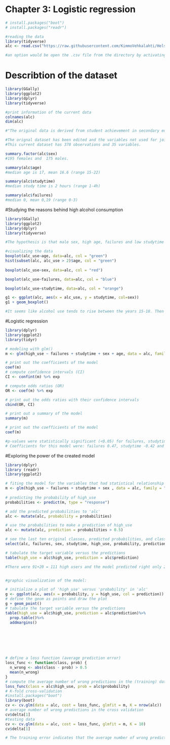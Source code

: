# Chapter 3: Logistic regression

```r
# install.packages("boot")
# install.packages("readr")
```

```r
#reading the data
library(tidyverse)
alc <- read.csv("https://raw.githubusercontent.com/KimmoVehkalahti/Helsinki-Open-Data-Science/master/datasets/alc.csv")

#an option would be open the .csv file from the directory by activating this chunk: alc <- read.csv("data/alc.csv")"). Both seem to be working.
```

# Describtion of the dataset
```r

library(GGally)
library(ggplot2)
library(dplyr)
library(tidyverse)

#print information of the current data
colnames(alc)
dim(alc)

#"The original data is derived from student achievement in secondary education of two Portuguese schools. The data attributes include student grades, demographic, social and school related features) and it was collected by using school reports and questionnaires. Two datasets are provided regarding the performance in two distinct subjects: Mathematics (mat) and Portuguese language (por). G1-G3 mean the grade the student was in. 

#The orignal dataset has been edited and the variables not used for joining the two data have been combined by averaging (including the grade variables). Alc_use is the average of daily (Dalc) and weekend (Walc) alcohol use. High_use is True if the subject takes over 2 doses alcohol per week. "
#This current dataset has 370 observations and 35 variables. 

summary.factor(alc$sex)
#195 females and  175 males.

summary(alc$age)
#median age is 17, mean 16.6 (range 15-22)

summary(alc$studytime)
#median study time is 2 hours (range 1-4h)

summary(alc$failures)
#median 0, mean 0,19 (range 0-3)


```

#Studying the reasons behind high alcohol consumption
```r

library(GGally)
library(ggplot2)
library(dplyr)
library(tidyverse)

#The hypothesis is that male sex, high age, failures and low studytime increase the risk of high alcohol consumption among these secondary school students.

#visualizing the data
boxplot(alc_use~age, data=alc, col = "green")
hist(subset(alc, alc_use > 2)$age, col = "green") 
        
boxplot(alc_use~sex, data=alc, col = "red")

boxplot(alc_use~failures, data=alc, col = "blue")

boxplot(alc_use~studytime, data=alc, col = "orange")

g1 <- ggplot(alc, aes(x = alc_use, y = studytime, col=sex))
g1 + geom_boxplot()

#It seems like alcohol use tends to rise between the years 15-18. Then there seems to be some  variation: There are no high-users in the age groups 19-21 but one very heavy drinker in the oldest age group. However, there are so few participants in the older cohorts that it is hard to make reliable group comparisons between them. The histograms supports our other hypotheses: Females tend to be drinking less on average, and true heavy drinkers are outliers in the female histogram. Males have more variance in the amount of drinking but the weekly drinking average is higher than in females.  Not surprisingly, more studying seems to correlate to less drinking and more failures seems to correlate to more drinking.

```

#Logistic regression
```r
library(dplyr)
library(ggplot2)
library(tidyr)

# modeling with glm()
m <- glm(high_use ~ failures + studytime + sex + age, data = alc, family = "binomial")

# print out the coefficients of the model
coef(m)
# compute confidence intervals (CI)
CI <- confint(m) %>% exp

# compute odds ratios (OR)
OR <- coef(m) %>% exp

# print out the odds ratios with their confidence intervals
cbind(OR, CI)

# print out a summary of the model
summary(m)

# print out the coefficients of the model
coef(m)

#p-values were statistically significant (<0.05) for failures, studytime and sex but not for age. 
# Coefficients for this model were: failures 0.47, studytime -0.42 and sex 0.7. For failures OR was 1.60 [95 % CI 1.06 - 2.46], for studytime OR was 0.65 [95 % CI 0.47-0.89] and for sex 2.02 [95 % CI 1.24 - 3.31]. Sex has the highest predictive value in this model. This means that e.g. for each failure increases the odds of high alcohol consumption 1.60 times. Male sex increases the risk of being a high-user 2.02 times. 


```
#Exploring the power of the created model 
```r
library(dplyr)
library (readr)
library(ggplot2)

# fiting the model for the variables that had statistical relationship with high/low alcohol consumption
m <- glm(high_use ~ failures + studytime + sex , data = alc, family = "binomial")
         
# predicting the probability of high_use
probabilities <- predict(m, type = "response")

# add the predicted probabilities to 'alc'
alc <- mutate(alc, probability = probabilities)

# use the probabilities to make a prediction of high_use
alc <- mutate(alc, prediction = probabilities > 0.5)

# see the last ten original classes, predicted probabilities, and class predictions
select(alc, failures, sex, studytime, high_use, probability, prediction) %>% tail(10)

# tabulate the target variable versus the predictions
table(high_use = alc$high_use, prediction = alc$prediction)

#There were 91+20 = 111 high users and the model predicted right only 20 of them. There were 245+14 = 259 not high users  and the model predicted right 245 of them. So this model was not very good in spotting high users.


#graphic visualization of the model:

# initialize a plot of 'high_use' versus 'probability' in 'alc'
g <- ggplot(alc, aes(x = probability, y = high_use, col = prediction))
# define the geom as points and draw the plot
g + geom_point()
# tabulate the target variable versus the predictions
table(high_use = alc$high_use, prediction = alc$prediction)%>% 
  prop.table()%>%
  addmargins()







# define a loss function (average prediction error)
loss_func <- function(class, prob) {
  n_wrong <- abs(class - prob) > 0.5
  mean(n_wrong)
}
# compute the average number of wrong predictions in the (training) data
loss_func(class = alc$high_use, prob = alc$probability)
# K-fold cross-validation
#install.packages("boot")
library(boot)
cv <- cv.glm(data = alc, cost = loss_func, glmfit = m, K = nrow(alc))
# average number of wrong predictions in the cross validation
cv$delta[1]
#testing data
cv <- cv.glm(data = alc, cost = loss_func, glmfit = m, K = 10)
cv$delta[1]

# The training error indicates that the average number of wrong predictions of the model is 0.29. 


```
